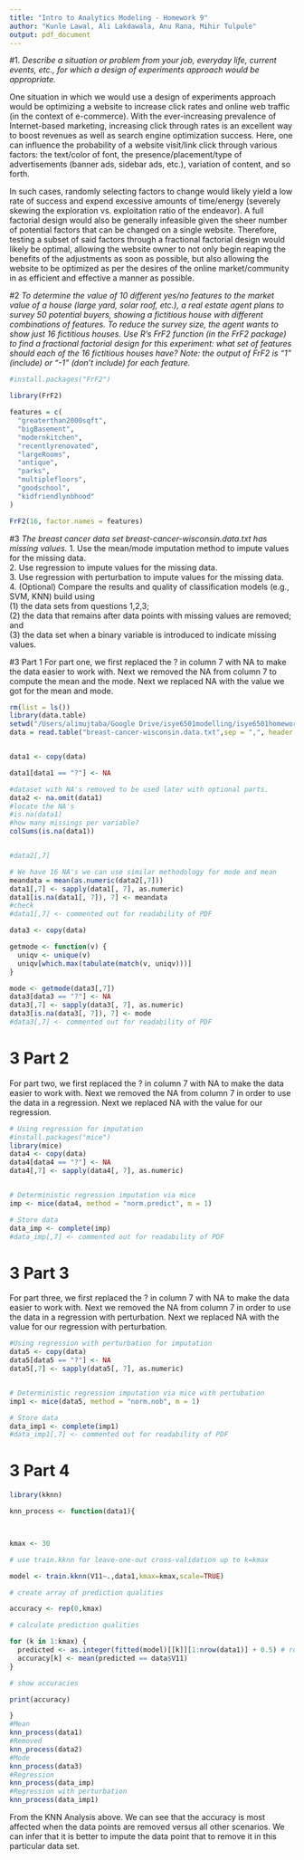 ```yaml
---
title: "Intro to Analytics Modeling - Homework 9"
author: "Kunle Lawal, Ali Lakdawala, Anu Rana, Mihir Tulpule"
output: pdf_document
---
```


#1.
*Describe a situation or problem from your job, everyday life, current events, etc., for which a design of experiments approach would be appropriate.*

One situation in which we would use a design of experiments approach would be optimizing a website to increase click rates and online web traffic (in the context of e-commerce). With the ever-increasing prevalence of Internet-based marketing, increasing click through rates is an excellent way to boost revenues as well as search engine optimization success. Here, one can influence the probability of a website visit/link click through various factors: the text/color of font, the presence/placement/type of advertisements (banner ads, sidebar ads, etc.), variation of content, and so forth.  

In such cases, randomly selecting factors to change would likely yield a low rate of success and expend excessive amounts of time/energy (severely skewing the exploration vs. exploitation ratio of the endeavor). A full factorial design would also be generally infeasible given the sheer number of potential factors that can be changed on a single website. Therefore, testing a subset of said factors through a fractional factorial design would likely be optimal, allowing the website owner to not only begin reaping the benefits of the adjustments as soon as possible, but also allowing the website to be optimized as per the desires of the online market/community in as efficient and effective a manner as possible.

#2
*To determine the value of 10 different yes/no features to the market value of a house (large yard, solar roof, etc.), a real estate agent plans to survey 50 potential buyers, showing a fictitious house with different combinations of features. To reduce the survey size, the agent wants to show just 16 fictitious houses. Use R’s FrF2 function (in the FrF2 package) to find a fractional factorial design for this experiment: what set of features should each of the 16 fictitious houses have?  Note: the output of FrF2 is “1” (include) or  “-1” (don’t include) for each feature.*

```r
#install.packages("FrF2")
```

```r

library(FrF2)

features = c(
  "greaterthan2000sqft",
  "bigBasement",
  "modernkitchen",
  "recentlyrenovated",
  "largeRooms",
  "antique",
  "parks",
  "multiplefloors",
  "goodschool",
  "kidfriendlynbhood"
)

FrF2(16, factor.names = features)
```


#3
*The breast cancer data set breast-cancer-wisconsin.data.txt has missing values.*
1.	Use the mean/mode imputation method to impute values for the missing data.  
2.	Use regression to impute values for the missing data.  
3.	Use regression with perturbation to impute values for the missing data.  
4.	(Optional) Compare the results and quality of classification models (e.g., SVM, KNN) build using  
(1) the data sets from questions 1,2,3;  
(2) the data that remains after data points with missing values are removed; and  
(3) the data set when a binary variable is introduced to indicate missing values.  


#3 Part 1
For part one, we first replaced the ? in column 7 with NA to make the data easier to work with. Next we removed the NA from column 7 to compute the mean and the mode. Next we replaced NA with the value we got for the mean and mode.
```r
rm(list = ls())
library(data.table)
setwd("/Users/alimujtaba/Google Drive/isye6501modelling/isye6501homeworks/hw9")
data = read.table("breast-cancer-wisconsin.data.txt",sep = ",", header = FALSE)


data1 <- copy(data)

data1[data1 == "?"] <- NA

#dataset with NA's removed to be used later with optional parts. 
data2 <- na.omit(data1)
#locate the NA's
#is.na(data1)
#how many missings per variable?
colSums(is.na(data1))


#data2[,7]

# We have 16 NA's we can use similar methodology for mode and mean 
meandata = mean(as.numeric(data2[,7])) 
data1[,7] <- sapply(data1[, 7], as.numeric)
data1[is.na(data1[, 7]), 7] <- meandata
#check
#data1[,7] <- commented out for readability of PDF

data3 <- copy(data)

getmode <- function(v) {
  uniqv <- unique(v)
  uniqv[which.max(tabulate(match(v, uniqv)))]
}

mode <- getmode(data3[,7])
data3[data3 == "?"] <- NA
data3[,7] <- sapply(data3[, 7], as.numeric)
data3[is.na(data3[, 7]), 7] <- mode
#data3[,7] <- commented out for readability of PDF
```

# 3 Part 2
For part two, we first replaced the ? in column 7 with NA to make the data easier to work with. Next we removed the NA from column 7 in order to use the data in a regression. Next we replaced NA with the value for our regression.

```r
# Using regression for imputation
#install.packages("mice")
library(mice)
data4 <- copy(data)
data4[data4 == "?"] <- NA
data4[,7] <- sapply(data4[, 7], as.numeric)


# Deterministic regression imputation via mice
imp <- mice(data4, method = "norm.predict", m = 1)

# Store data
data_imp <- complete(imp)
#data_imp[,7] <- commented out for readability of PDF
```

# 3 Part 3
For part three, we first replaced the ? in column 7 with NA to make the data easier to work with. Next we removed the NA from column 7 in order to use the data in a regression with perturbation. Next we replaced NA with the value for our regression with perturbation.

```r
#Using regression with perturbation for imputation
data5 <- copy(data)
data5[data5 == "?"] <- NA
data5[,7] <- sapply(data5[, 7], as.numeric)


# Deterministic regression imputation via mice with pertubation 
imp1 <- mice(data5, method = "norm.nob", m = 1)

# Store data
data_imp1 <- complete(imp1)
#data_imp1[,7] <- commented out for readability of PDF
```

# 3 Part 4
```r
library(kknn)

knn_process <- function(data1){



kmax <- 30

# use train.kknn for leave-one-out cross-validation up to k=kmax

model <- train.kknn(V11~.,data1,kmax=kmax,scale=TRUE)

# create array of prediction qualities

accuracy <- rep(0,kmax)

# calculate prediction qualities

for (k in 1:kmax) {
  predicted <- as.integer(fitted(model)[[k]][1:nrow(data1)] + 0.5) # round off to 0 or 1
  accuracy[k] <- mean(predicted == data$V11)
}

# show accuracies

print(accuracy)

}
#Mean
knn_process(data1)
#Removed 
knn_process(data2)
#Mode
knn_process(data3)
#Regression
knn_process(data_imp)
#Regression with perturbation
knn_process(data_imp1)
```

From the KNN Analysis above. We can see that the accuracy is most affected when the data points are removed versus all other scenarios. We can infer that it is better to impute the data point that to remove it in this particular data set. 
